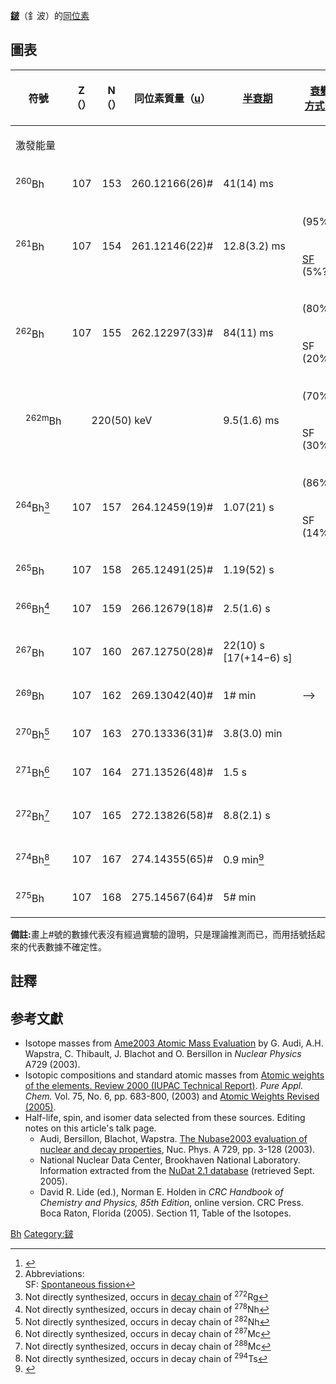 {{全局僻字|𨭎|釒喜}}
{{全局僻字|𨨏|釒波}}
{{全局僻字|𨭆|釒黑}}
{{CJK-New-Char|28B4E|28A0F|28B46|ver=B}}
{{infobox element isotopes
|infobox_name=bohrium
|symbol=Bh
|name=𨨏
|isotopes=
{{infobox element isotopes/isotopes decays | mn=278 |sym=Bh
 | isotope_ref=<ref name=Hofmann2016>{{cite journal |last=Hofmann |first=S.|last2=Heinz |first2=S. |first3=R. |last3=Mann |first4=J. |last4=Maurer |first5=G.|last5=Münzenberg |first6=S.|last6=Antalic|first7=W.|last7=Barth |first8=H. G.|last8=Burkhard |first9=L. |last9=Dahl |first10=K. |last10=Eberhardt |first11=R. |last11=Grzywacz |first12=J. H.|last12=Hamilton |first13=R. A.|last13=Henderson|first14=J. M. |last14=Kenneally |first15=B. |last15=Kindler |first16=I. |last16=Kojouharov
 |first17=R. |last17=Lang |first18=B. |last18=Lommel |first19=K. |last19=Miernik |first20=D. |last20=Miller |first21=K. J. |last21=Moody |first22=K. |last22=Morita |first23=K. |last23=Nishio |first24=A. G. |last24=Popeko |first25=J. B. |last25=Roberto |first26=J. |last26=Runke |first27=K. P. |last27=Rykaczewski |first28=S. |last28=Saro |first29=C. |last29=Scheidenberger |first30=H. J. |last30=Schött |first31=D. A. |last31=Shaughnessy |first32=M. A. |last32=Stoyer |first33=P. 
 |last33=Thörle-Popiesch |first34=K. |last34=Tinschert |first35=N. |last35=Trautmann |first36=J. |last36=Uusitalo |first37=A. V. |last37=Yeremin |date=2016 |title=Review of even element super-heavy nuclei and search for element 120 |journal=The European Physics Journal A |volume=2016 |issue=52 |doi=10.1140/epja/i2016-16180-4}}</ref>
 | na=[[synthetic_radioisotope|syn]] |hl=11.5 <sub>[[分鐘|分鐘]]</sub>? | dm={{衰變|SF}} |ps=-}}
{{infobox element isotopes/isotopes decays | mn=270 | sym=Bh| na=syn
|hl=60 <sub>[[秒|秒]]</sub> | dm={{衰變|α}} | de=8.93 | tsl1=dubnium-266 | link1=𨧀-266 | lang1=en | pn=266 | ps=Db}}
{{infobox element isotopes/isotopes decays | mn=274 | sym=Bh | na=[[synthetic_radioisotope|syn]]
|hl=40 <sub>[[秒|秒]]</sub>
 | halflife_ref=<ref name="274Bh">{{cite journal |last1=Oganessian |first1=Yuri Ts. |last2=Abdullin |first2=F. Sh. |last3=Bailey |first3=P. D. |last4=Benker |first4=D. E. |last5=Bennett |first5=M. E. |last6=Dmitriev |first6=S. N. |last7=Ezold |first7=J. G. |last8=Hamilton |first8=J. H. |last9=Henderson |first9=R. A. <!--| first10=M. G.|last10=Itkis |first11=Yuri V.|last11=Lobanov| first12=A. N.|last12=Mezentsev| first13=K. J. |last13=Moody| first14=S. L. |last14=Nelson|first15=A. N.
 |last15=Polyakov | first16=C. E. |last16=Porter | first17=A. V. |last17=Ramayya | first18=F. D. |last18=Riley | first19=J. B.|last19=Roberto | first20=M. A. |last20=Ryabinin | first21=K. P. |last21=Rykaczewski | first22=R. N. |last22=Sagaidak | first23=D. A. |last23=Shaughnessy | first24=I. V. |last24=Shirokovsky | first25=M. A. |last25=Stoyer | first26=V. G. |last26=Subbotin | first27=R. |last27=Sudowe | first28=A. M. |last28=Sukhov | first29=Yu. S. |last29=Tsyganov | first30=Vladimir K.
 |last30=Utyonkov | first31=A. A. |last31=Voinov | first32=G. K. |last32=Vostokin | first33=P. A. |last33=Wilk --> |title=Synthesis of a New Element with Atomic Number ''Z''=117 |date=2010-04-09 |journal=Physical Review Letters |publisher=American Physical Society |volume=104 <!--|issue=14 --> |number=142502 |doi=10.1103/PhysRevLett.104.142502 |pmid=20481935 |bibcode=2010PhRvL.104n2502O |url=https://www.researchgate.net/publication/44610795_Synthesis_of_a_new_element_with_atomic_number_Z__117 |displayauthors=3 |access-date=2018-01-30 |archive-date=2016-10-18 |archive-url=https://web.archive.org/web/20161018065434/https://www.researchgate.net/publication/44610795_Synthesis_of_a_new_element_with_atomic_number_Z__117 |dead-url=no }} (gives life-time of 1.3 min based on a single event; conversion to half-life is done by multiplying with ln(2).)</ref>
|dm={{衰變|α}} | de=8.8 | tsl1=dubnium-270 | link1=𨧀-270 | lang1=en | pn=270 | ps=Db}}
{{infobox element isotopes/isotopes decays | mn=272 | sym=Bh | na=syn
|hl=10 <sub>[[秒|秒]]</sub> | dm={{衰變|α}} | de=9.02 | tsl1=dubnium-268 | link1=𨧀-268 | lang1=en | pn=268 | ps=Db}}
{{infobox element isotopes/isotopes decays | mn=271 | sym=Bh | na=syn
|hl=1 <sub>[[秒|秒]]</sub> | halflife_ref=<ref name=Bh271>{{cite web |author=FUSHE |year=2012 |title=Synthesis of SH-nuclei |url=http://www.ensarfp7.eu/what-is-ensar/projects/ecos/workshops-meetings/fushe2012/summaries-and-talks-1/FUSHE2012_Oganessian.pdf/at_download/file |accessdate=August 12, 2016 |archive-date=2018-01-31 |archive-url=https://web.archive.org/web/20180131023221/http://www.ensarfp7.eu/what-is-ensar/projects/ecos/workshops-meetings/fushe2012/summaries-and-talks-1/FUSHE2012_Oganessian.pdf/at_download/file |dead-url=no }}</ref>
|dm={{衰變|α}} | de=9.35 | mode_ref=<ref name=Bh271/> | tsl1=dubnium-267 | link1=𨧀-267|lang1=en| pn=267 | ps=Db}}
{{infobox element isotopes/isotopes decays | mn=267 | sym=Bh | na=syn
|hl=17 <sub>[[秒|秒]]</sub> | dm={{衰變|α}} | de=8.83 | tsl1=dubnium-263 | link1=𨧀-263 | lang1=en | pn=263 | ps=Db}}

|isotopes table footnote=※同位素依半衰期長度排序
|standard atomic weight=
|conventional atomic weight=
|standard atomic weight ref={{CIAAW2016}}
}}
''' [[𨨏|𨨏]] '''（釒波）的[[同位素|同位素]]

==圖表==
{| class="wikitable" style="font-size:95%; white-space:nowrap"
|-
! rowspan="2" | 符號
! Z（{{Subatomic particle|link=yes|Proton}}）
! N（{{Subatomic particle|link=yes|Neutron}}）
! 同位素質量（[[原子質量單位|u]]）
! rowspan="2" | [[半衰期|半衰期]]
! rowspan="2" | [[衰變方式|衰變<br>方式]]<ref>{{cite web |url=http://www.nucleonica.net/unc.aspx |title=Universal Nuclide Chart |publisher=nucleonica |registration=yes |accessdate=2012-08-06 |archive-date=2017-02-19 |archive-url=https://web.archive.org/web/20170219043412/http://www.nucleonica.net/unc.aspx |dead-url=no }}</ref><ref group="n">Abbreviations:<br>SF: [[Spontaneous_fission|Spontaneous fission]]</ref>
! rowspan="2" | [[衰变产物|衰變<br>產物]]
! rowspan="2" | [[原子核|原子核]]<br />[[自旋|自旋]]
|-
! colspan="3" | 激發能量
|-
| <sup>260</sup>Bh
| style="text-align:right" | 107
| style="text-align:right" | 153
| 260.12166(26)#
| 41(14) ms
| {{衰變|α}}
| <sup>256</sup>Db
|
|-
| rowspan=2|<sup>261</sup>Bh
| rowspan=2 style="text-align:right" | 107
| rowspan=2 style="text-align:right" | 154
| rowspan=2|261.12146(22)#
| rowspan=2|12.8(3.2) ms
| {{衰變|α}} (95%?)
| <sup>257</sup>Db
| rowspan=2|(5/2−)
|-
| [[Spontaneous_fission|SF]] (5%?)
| (various)
|-
| rowspan=2|<sup>262</sup>Bh
| rowspan=2 style="text-align:right" | 107
| rowspan=2 style="text-align:right" | 155
| rowspan=2|262.12297(33)#
| rowspan=2|84(11) ms
| {{衰變|α}} (80%)
| <sup>258</sup>Db
| rowspan=2|
|-
| SF (20%)
| (various)
|-
| rowspan=2 style="text-indent:1em" | <sup>262m</sup>Bh
| rowspan=2 colspan="3" style="text-indent:2em" | 220(50) keV
| rowspan=2|9.5(1.6) ms
| {{衰變|α}} (70%)
| <sup>258</sup>Db
| rowspan=2|
|-
| SF (30%)
| (various)
<!--|-
| <sup>263</sup>Bh
| style="text-align:right" | 107
| style="text-align:right" | 156
| 263.12292(33)#
| 200# ms
| {{衰變|α}}
| <sup>259</sup>Db
| -->
|-
| rowspan=2|<sup>264</sup>Bh<ref group="n">Not directly synthesized, occurs in [[decay_chain|decay chain]] of <sup>272</sup>Rg</ref>
| rowspan=2 style="text-align:right" | 107
| rowspan=2 style="text-align:right" | 157
| rowspan=2|264.12459(19)#
| rowspan=2|1.07(21) s
| {{衰變|α}} (86%)
| <sup>260</sup>Db
| rowspan=2|
|-
| SF (14%)
| (various)
|-
| <sup>265</sup>Bh
| style="text-align:right" | 107
| style="text-align:right" | 158
| 265.12491(25)#
| 1.19(52) s
| {{衰變|α}}
| <sup>261</sup>Db
|
|-
| <sup>266</sup>Bh<ref group="n">Not directly synthesized, occurs in decay chain of <sup>278</sup>Nh</ref>
| style="text-align:right" | 107
| style="text-align:right" | 159
| 266.12679(18)#
| 2.5(1.6) s
| {{衰變|α}}
| <sup>262</sup>Db
|
|-
| <sup>267</sup>Bh
| style="text-align:right" | 107
| style="text-align:right" | 160
| 267.12750(28)#
| 22(10) s<br>[17(+14−6) s]
| {{衰變|α}}
| <sup>263</sup>Db
|
<!-- |-
| <sup>268</sup>Bh
| style="text-align:right" | 107
| style="text-align:right" | 161
| 268.12969(41)#
| 25# s
|
|-
| <sup>269</sup>Bh
| style="text-align:right" | 107
| style="text-align:right" | 162
| 269.13042(40)#
| 1# min
| -->
|-
| <sup>270</sup>Bh<ref group="n">Not directly synthesized, occurs in decay chain of <sup>282</sup>Nh</ref>
| style="text-align:right" | 107
| style="text-align:right" | 163
| 270.13336(31)#
| 3.8(3.0) min
| {{衰變|α}}
| <sup>266</sup>Db
|
|-
| <sup>271</sup>Bh<ref group="n">Not directly synthesized, occurs in decay chain of <sup>287</sup>Mc</ref>
| style="text-align:right" | 107
| style="text-align:right" | 164
| 271.13526(48)#
| 1.5 s
| {{衰變|α}}
| <sup>267</sup>Db
| 
|-
| <sup>272</sup>Bh<ref group="n">Not directly synthesized, occurs in decay chain of <sup>288</sup>Mc</ref>
| style="text-align:right" | 107
| style="text-align:right" | 165
| 272.13826(58)#
| 8.8(2.1) s
| {{衰變|α}}
| <sup>268</sup>Db
|
<!-- |-
| <sup>273</sup>Bh
| style="text-align:right" | 107
| style="text-align:right" | 166
| 273.14024(80)#
| 1# min
| -->
|-
| <sup>274</sup>Bh<ref group="n">Not directly synthesized, occurs in decay chain of <sup>294</sup>Ts</ref>
| style="text-align:right" | 107
| style="text-align:right" | 167
| 274.14355(65)#
| 0.9 min<ref>{{cite journal|last1= Oganessian|first1= Yu. Ts.|last2= Abdullin|first2= F. Sh.|last3= Bailey|first3= P. D.|last4= Benker|first4= D. E.|last5= Bennett|first5= M. E.|last6= Dmitriev|first6= S. N.|last7= Ezold|first7= J. G.|last8= Hamilton|first8= J. H.|last9= Henderson|first9= R. A.|displayauthors=8|title= Synthesis of a New Element with Atomic Number Z=117|journal= Physical Review Letters|volume= 104|year= 2010|doi= 10.1103/PhysRevLett.104.142502|bibcode = 2010PhRvL.104n2502O|pmid=20481935|issue=14|pages=142502}}</ref>
| {{衰變|α}}
| <sup>270</sup>Db
|
|-
| <sup>275</sup>Bh
| style="text-align:right" | 107
| style="text-align:right" | 168
| 275.14567(64)#
| 5# min
|
|}

'''備註:'''畫上#號的數據代表沒有經過實驗的證明，只是理論推測而已，而用括號括起來的代表數據不確定性。
{{Isotope box | 這一個= 𨨏的同位素 | 前一個=𨭎的同位素 |下一個=𨭆的同位素}}

== 註釋 ==
<references group="n"/>
== 参考文獻 ==
{{Reflist}}
* Isotope masses from [https://web.archive.org/web/20080923134436/http://www.nndc.bnl.gov/amdc/index.html Ame2003 Atomic Mass Evaluation] by G. Audi, A.H. Wapstra, C. Thibault, J. Blachot and O. Bersillon in ''Nuclear Physics'' A729 (2003).
* Isotopic compositions and standard atomic masses from [http://www.iupac.org/publications/pac/2003/7506/7506x0683.html Atomic weights of the elements. Review 2000 (IUPAC Technical Report)]{{Wayback|url=http://www.iupac.org/publications/pac/2003/7506/7506x0683.html |date=20110324090740 }}. ''Pure Appl. Chem.'' Vol. 75, No. 6, pp. 683-800, (2003) and [http://www.iupac.org/news/archives/2005/atomic-weights_revised05.html Atomic Weights Revised (2005)]{{Wayback|url=http://www.iupac.org/news/archives/2005/atomic-weights_revised05.html |date=20051229220327 }}.
* Half-life, spin, and isomer data selected from these sources. Editing notes on this article's talk page.
** Audi, Bersillon, Blachot, Wapstra. [http://amdc.in2p3.fr/web/nubase_en.html The Nubase2003 evaluation of nuclear and decay properties]{{Wayback|url=http://amdc.in2p3.fr/web/nubase_en.html |date=20110716114059 }}, Nuc. Phys. A 729, pp. 3-128 (2003).
** National Nuclear Data Center, Brookhaven National Laboratory. Information extracted from the [http://www.nndc.bnl.gov/nudat2/ NuDat 2.1 database]{{Wayback|url=http://www.nndc.bnl.gov/nudat2/ |date=20171230031930 }} (retrieved Sept. 2005).
** David R. Lide (ed.), Norman E. Holden in ''CRC Handbook of Chemistry and Physics, 85th Edition'', online version. CRC Press. Boca Raton, Florida (2005). Section 11, Table of the Isotopes.

{{Isotope nav}}

[[Category:各元素同位素列表|Bh]]
[[Category:𨨏|Category:𨨏]]